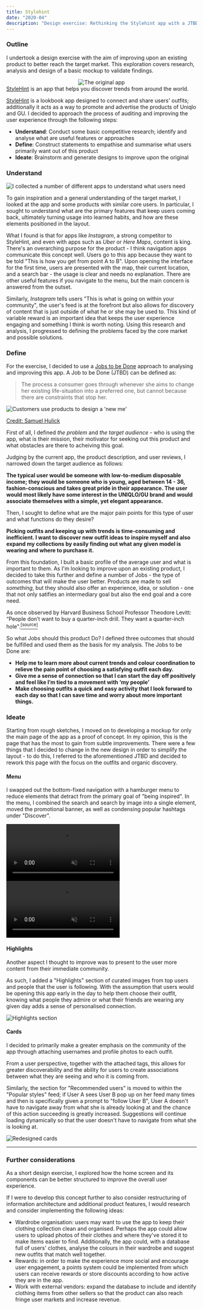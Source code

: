 ```yaml
---
title: Stylehint
date: "2020-04"
description: "Design exercise: Rethinking the Stylehint app with a JTBD approach"
---
```


### Outline

I undertook a design exercise with the aim of improving upon an existing product to better reach the target market. This exploration covers research, analysis and design of a basic mockup to validate findings.


<div style="display: flex; justify-content: center">
  <img src="stylehint.gif" alt="The original app" />
</div>

<caption>
<a href="https://apps.apple.com/jp/app/stylehint-%E3%82%B9%E3%82%BF%E3%82%A4%E3%83%AB%E3%83%92%E3%83%B3%E3%83%88-%E7%9D%80%E3%81%93%E3%81%AA%E3%81%97%E7%99%BA%E8%A6%8B%E3%82%A2%E3%83%97%E3%83%AA/id1440248752" target="_blank">StyleHint</a> is an app that helps you discover trends from around the world.
</caption>

<a href="https://apps.apple.com/jp/app/stylehint-%E3%82%B9%E3%82%BF%E3%82%A4%E3%83%AB%E3%83%92%E3%83%B3%E3%83%88-%E7%9D%80%E3%81%93%E3%81%AA%E3%81%97%E7%99%BA%E8%A6%8B%E3%82%A2%E3%83%97%E3%83%AA/id1440248752" target="_blank">StyleHint</a> is a lookbook app designed to connect and share users' outfits; additionally it acts as a way to promote and advertise the products of Uniqlo and GU. I decided to approach the process of auditing and improving the user experience through the following steps:

- **Understand**: Conduct some basic competitive research; identify and analyse what are useful features or approaches
- **Define**: Construct statements to empathise and summarise what users primarily want out of this product
- **Ideate**: Brainstorm and generate designs to improve upon the original

### Understand

![I collected a number of different apps to understand what users need](./apps.jpg)

To gain inspiration and a general understanding of the target market, I looked at the app and some products with similar core users. In particular, I sought to understand what are the primary features that keep users coming back, ultimately turning usage into learned habits, and how are these elements positioned in the layout.

What I found is that for apps like _Instagram_, a strong competitor to StyleHint, and even with apps such as _Uber_ or _Here Maps_, content is king. There's an overarching purpose for the product - I think navigation apps communicate this concept well. Users go to this app because they want to be told "This is how you get from point A to B". Upon opening the interface for the first time, users are presented with the map, their current location, and a search bar - the usage is clear and needs no explanation. There are other useful features if you navigate to the menu, but the main concern is answered from the outset.

Similarly, _Instagram_ tells users "This is what is going on within your community", the user's feed is at the forefront but also allows for discovery of content that is just outside of what he or she may be used to. This kind of variable reward is an important idea that keeps the user experience engaging and something I think is worth noting. Using this research and analysis, I progressed to defining the problems faced by the core market and possible solutions.

### Define

For the exercise, I decided to use a <a href="https://jtbd.info/2-what-is-jobs-to-be-done-jtbd-796b82081cca" target="_blank" rel="noopener noreferrer">Jobs to be Done</a> approach to analysing and improving this app. A Job to be Done (JTBD) can be defined as:

> The process a consumer goes through whenever she aims to change her existing life-situation into a preferred one, but cannot because there are constraints that stop her.

![Customers use products to design a 'new me'](./jtbd.jpeg)

<caption>
  <a href="https://jtbd.info/2-what-is-jobs-to-be-done-jtbd-796b82081cca" target="_blank" rel="noopener noreferrer">
  Credit: Samuel Hulick
  </a>
</caption>

First of all, I defined _the problem_ and _the target audience_ - who is using the app, what is their mission, their motivator for seeking out this product and what obstacles are there to acheiving this goal.

Judging by the current app, the product description, and user reviews, I narrowed down the target audience as follows:

**The typical user would be someone with low-to-medium disposable income; they would be someone who is young, aged between 14 - 36, fashion-conscious and takes great pride in their appearance. The user would most likely have some interest in the UNIQLO/GU brand and would associate themselves with a simple, yet elegant appearance.**

Then, I sought to define what are the major pain points for this type of user and what functions do they desire?

**Picking outfits and keeping up with trends is time-consuming and inefficient. I want to discover new outfit ideas to inspire myself and also expand my collections by easily finding out what any given model is wearing and where to purchase it.**

From this foundation, I built a basic profile of the average user and what is important to them. As I'm looking to improve upon an existing product, I decided to take this further and define a number of Jobs - the type of outcomes that will make the user better. Products are made to sell _something_, but they should also offer an experience, idea, or solution - one that not only satifies an intermediary goal but also the end goal and a core need.

As once observed by Harvard Business School Professor Theodore Levitt: “People don’t want to buy a quarter-inch drill. They want a quarter-inch hole".<a href="https://blogs.ubc.ca/marvinamm/2011/09/26/people-dont-want-to-buy-a-quarter-inch-drill-they-want-a-quarter-inch-hole/" target="_blank" rel="noopener noreferrer" ><sup>[source]</sup></a>

So what Jobs should this product Do? I defined three outcomes that should be fulfilled and used them as the basis for my analysis. The Jobs to be Done are:

- **Help me to learn more about current trends and colour coordination to relieve the pain point of choosing a satisfying outfit each day.**
- **Give me a sense of connection so that I can start the day off positively and feel like I’m tied to a movement with ‘my people’**
- **Make choosing outfits a quick and easy activity that I look forward to each day so that I can save time and worry about more important things.**

### Ideate

Starting from rough sketches, I moved on to developing a mockup for only the main page of the app as a proof of concept. In my opinion, this is the page that has the most to gain from subtle improvements. There were a few things that I decided to change in the new design in order to simplify the layout - to do this, I referred to the aforementioned JTBD and decided to rework this page with the focus on the outfits and organic discovery.

#### Menu

I swapped out the bottom-fixed navigation with a hamburger menu to reduce elements that detract from the primary goal of "being inspired". In the menu, I combined the search and search by image into a single element, moved the promotional banner, as well as condensing popular hashtags under "Discover".

<div style={{display: "flex", marginBottom: "1em"}}>
  <video autoPlay loop muted style={{width: "50%", height: "auto"}}>
    <source src="home.mp4" type="video/mp4" />
  </video>
  <video autoPlay loop muted style={{width: "50%", height: "auto"}}>
    <source src="menu.mp4" type="video/mp4" />
  </video>
</div>

#### Highlights

Another aspect I thought to improve was to present to the user more content from their immediate community. 

As such, I added a "Highlights" section of curated images from top users and people that the user is following. With the assumption that users would be opening this app early in the day to help them choose their outfit, knowing what people they admire or what their friends are wearing any given day adds a sense of personalised connection.

![Highlights section](./highlights.png)

#### Cards

I decided to primarily make a greater emphasis on the community of the app through attaching usernames and profile photos to each outfit. 

From a user perspective, together with the attached tags, this allows for greater discoverability and the ability for users to create associations between what they are seeing and who it is coming from.

Similarly, the section for "Recommended users" is moved to within the "Popular styles" feed; if User A sees User B pop up on her feed many times and then is specifically given a prompt to "follow User B", User A doesn't have to navigate away from what she is already looking at and the chance of this action succeeding is greatly increased. Suggestions will continue loading dynamically so that the user doesn't have to navigate from what she is looking at.

![Redesigned cards](./follow.png)

---

### Further considerations

As a short design exercise, I explored how the home screen and its components can be better structured to improve the overall user experience.

If I were to develop this concept further to also consider restructuring of information architecture and additional product features, I would research and consider implementing the following ideas:

- Wardrobe organisation: users may want to use the app to keep their clothing collection clean and organised. Perhaps the app could allow users to upload photos of their clothes and where they've stored it to make items easier to find. Additionally, the app could, with a database full of users' clothes, analyse the colours in their wardrobe and suggest new outfits that match well together.
- Rewards: in order to make the experience more social and encourage user engagement, a points system could be implemented from which users can receive rewards or store discounts according to how active they are in the app.
- Work with external vendors: expand the database to include and identify clothing items from other sellers so that the product can also reach fringe user markets and increase revenue.
